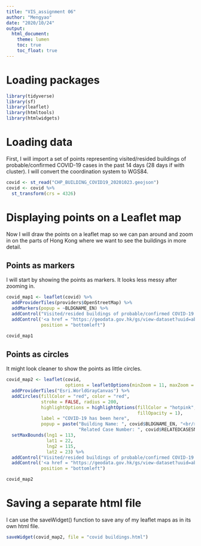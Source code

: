 ```yaml
---
title: "VIS_assignment 06"
author: "Mengyao"
date: "2020/10/24"
output: 
  html_document:
    theme: lumen
    toc: true
    toc_float: true
---
```


# Loading packages
```r
library(tidyverse)
library(sf)
library(leaflet)
library(htmltools)
library(htmlwidgets)
```

# Loading data

First, I will import a set of points representing visited/resided buildings of probable/confirmed COVID-19 cases in the past 14 days (28 days if with cluster). I will convert the coordination system to WGS84.
```r
covid <- st_read("CHP_BUILDING_COVID19_20201023.geojson")
covid <- covid %>%
  st_transform(crs = 4326)
```

# Displaying points on a Leaflet map

Now I will draw the points on a leaflet map so we can pan around and zoom in on the parts of Hong Kong where we want to see the buildings in more detail.

## Points as markers

I will start by showing the points as markers. It looks less messy after zooming in.
```r
covid_map1 <- leaflet(covid) %>%
  addProviderTiles(providers$OpenStreetMap) %>%
  addMarkers(popup = ~BLDGNAME_EN) %>%
  addControl("Visited/resided buildings of probable/confirmed COVID-19 cases in the past 14 days", position = "topright") %>%
  addControl('<a href = "https://geodata.gov.hk/gs/view-dataset?uuid=ab290617-f93b-416e-a00d-114566a7783a&sidx=0">Data source</a>',
             position = "bottomleft")

covid_map1
```

## Points as circles

It might look cleaner to show the points as little circles.
```r
covid_map2 <- leaflet(covid,
                      options = leafletOptions(minZoom = 11, maxZoom = 15)) %>%
  addProviderTiles("Esri.WorldGrayCanvas") %>%
  addCircles(fillColor = "red", color = "red",
             stroke = FALSE, radius = 200,
             highlightOptions = highlightOptions(fillColor = "hotpink",
                                                 fillOpacity = 1),
             label = "COVID-19 has been here",
             popup = paste("Building Name: ", covid$BLDGNAME_EN, "<br/>",
                           "Related Case Number: ", covid$RELATEDCASESNO)) %>%
  setMaxBounds(lng1 = 113,
               lat1 = 22,
               lng2 = 115,
               lat2 = 23) %>%
  addControl("Visited/resided buildings of probable/confirmed COVID-19 cases in the past 14 days", position = "topright") %>%
  addControl('<a href = "https://geodata.gov.hk/gs/view-dataset?uuid=ab290617-f93b-416e-a00d-114566a7783a&sidx=0">Data source</a>',
             position = "bottomleft")

covid_map2  
```

# Saving a separate html file

I can use the saveWidget() function to save any of my leaflet maps as in its own html file. 
```r
saveWidget(covid_map2, file = "covid buildings.html")
```



























